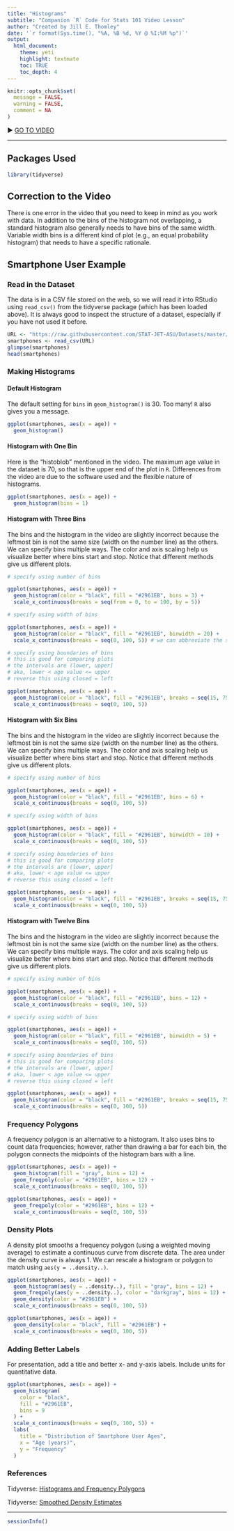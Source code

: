 ```yaml
---
title: "Histograms"
subtitle: "Companion `R` Code for Stats 101 Video Lesson"
author: "Created by Jill E. Thomley"
date: '`r format(Sys.time(), "%A, %B %d, %Y @ %I:%M %p")`'
output: 
  html_document: 
    theme: yeti
    highlight: textmate
    toc: TRUE
    toc_depth: 4
---
```


```r
knitr::opts_chunk$set(
  message = FALSE,
  warning = FALSE,
  comment = NA
)
```

▶ [GO TO VIDEO](https://youtu.be/zC3GaPBJ4c4)

<hr>

## Packages Used

```r
library(tidyverse)
```

## Correction to the Video

There is one error in the video that you need to keep in mind as you work with data. In addition to the bins of the histogram not overlapping, a standard histogram also generally needs to have bins of the same width. Variable width bins is a different kind of plot (e.g., an equal probability histogram) that needs to have a specific rationale.

## Smartphone User Example

### Read in the Dataset 

The data is in a CSV file stored on the web, so we will read it into RStudio using `read_csv()` from the tidyverse package (which has been loaded above). It is always good to inspect the structure of a dataset, especially if you have not used it before.

```r
URL <- "https://raw.githubusercontent.com/STAT-JET-ASU/Datasets/master/Stats101/stats101smartphones.csv"
smartphones <- read_csv(URL)
glimpse(smartphones)
head(smartphones)
```

### Making Histograms

#### Default Histogram

The default setting for `bins` in `geom_histogram()` is 30. Too many! `R` also gives you a message.

```r
ggplot(smartphones, aes(x = age)) +
  geom_histogram()
```

#### Histogram with One Bin

Here is the "histoblob" mentioned in the video. The maximum age value in the dataset is 70, so that is the upper end of the plot in `R`. Differences from the video are due to the software used and the flexible nature of histograms. 

```r
ggplot(smartphones, aes(x = age)) +
  geom_histogram(bins = 1)
```

#### Histogram with Three Bins

The bins and the histogram in the video are slightly incorrect because the leftmost bin is not the same size (width on the number line) as the others. We can specify bins multiple ways. The color and axis scaling help us visualize better where bins start and stop. Notice that different methods give us different plots.

```r
# specify using number of bins

ggplot(smartphones, aes(x = age)) +
  geom_histogram(color = "black", fill = "#2961EB", bins = 3) +
  scale_x_continuous(breaks = seq(from = 0, to = 100, by = 5))

# specify using width of bins

ggplot(smartphones, aes(x = age)) +
  geom_histogram(color = "black", fill = "#2961EB", binwidth = 20) +
  scale_x_continuous(breaks = seq(0, 100, 5)) # we can abbreviate the seq code

# specify using boundaries of bins
# this is good for comparing plots
# the intervals are (lower, upper]
# aka, lower < age value <= upper
# reverse this using closed = left

ggplot(smartphones, aes(x = age)) +
  geom_histogram(color = "black", fill = "#2961EB", breaks = seq(15, 75, 20)) +
  scale_x_continuous(breaks = seq(0, 100, 5))
```

#### Histogram with Six Bins

The bins and the histogram in the video are slightly incorrect because the leftmost bin is not the same size (width on the number line) as the others. We can specify bins multiple ways. The color and axis scaling help us visualize better where bins start and stop. Notice that different methods give us different plots.

```r
# specify using number of bins

ggplot(smartphones, aes(x = age)) +
  geom_histogram(color = "black", fill = "#2961EB", bins = 6) +
  scale_x_continuous(breaks = seq(0, 100, 5))

# specify using width of bins

ggplot(smartphones, aes(x = age)) +
  geom_histogram(color = "black", fill = "#2961EB", binwidth = 10) +
  scale_x_continuous(breaks = seq(0, 100, 5))

# specify using boundaries of bins
# this is good for comparing plots
# the intervals are (lower, upper]
# aka, lower < age value <= upper
# reverse this using closed = left

ggplot(smartphones, aes(x = age)) +
  geom_histogram(color = "black", fill = "#2961EB", breaks = seq(15, 75, 10)) +
  scale_x_continuous(breaks = seq(0, 100, 5))
```

#### Histogram with Twelve Bins

The bins and the histogram in the video are slightly incorrect because the leftmost bin is not the same size (width on the number line) as the others. We can specify bins multiple ways. The color and axis scaling help us visualize better where bins start and stop. Notice that different methods give us different plots.

```r
# specify using number of bins

ggplot(smartphones, aes(x = age)) +
  geom_histogram(color = "black", fill = "#2961EB", bins = 12) +
  scale_x_continuous(breaks = seq(0, 100, 5))

# specify using width of bins

ggplot(smartphones, aes(x = age)) +
  geom_histogram(color = "black", fill = "#2961EB", binwidth = 5) +
  scale_x_continuous(breaks = seq(0, 100, 5))

# specify using boundaries of bins
# this is good for comparing plots
# the intervals are (lower, upper]
# aka, lower < age value <= upper
# reverse this using closed = left

ggplot(smartphones, aes(x = age)) +
  geom_histogram(color = "black", fill = "#2961EB", breaks = seq(15, 75, 5)) +
  scale_x_continuous(breaks = seq(0, 100, 5))
```

### Frequency Polygons

A frequency polygon is an alternative to a histogram. It also uses bins to count data frequencies; however, rather than drawing a bar for each bin, the polygon connects the midpoints of the histogram bars with a line.

```r
ggplot(smartphones, aes(x = age)) +
  geom_histogram(fill = "gray", bins = 12) +
  geom_freqpoly(color = "#2961EB", bins = 12) +
  scale_x_continuous(breaks = seq(0, 100, 5))
```

```r
ggplot(smartphones, aes(x = age)) +
  geom_freqpoly(color = "#2961EB", bins = 12) +
  scale_x_continuous(breaks = seq(0, 100, 5))
```

### Density Plots

A density plot smooths a frequency polygon (using a weighted moving average) to estimate a continuous curve from discrete data. The area under the density curve is always 1. We can rescale a histogram or polygon to match using `aes(y = ..density..)`. 

```r
ggplot(smartphones, aes(x = age)) +
  geom_histogram(aes(y = ..density..), fill = "gray", bins = 12) +
  geom_freqpoly(aes(y = ..density..), color = "darkgray", bins = 12) +
  geom_density(color = "#2961EB") +
  scale_x_continuous(breaks = seq(0, 100, 5))
```

```r
ggplot(smartphones, aes(x = age)) +
  geom_density(color = "black", fill = "#2961EB") +
  scale_x_continuous(breaks = seq(0, 100, 5))
```

### Adding Better Labels

For presentation, add a title and better x- and y-axis labels. Include units for quantitative data.

```r
ggplot(smartphones, aes(x = age)) +
  geom_histogram(
    color = "black",
    fill = "#2961EB",
    bins = 9
  ) +
  scale_x_continuous(breaks = seq(0, 100, 5)) +
  labs(
    title = "Distribution of Smartphone User Ages",
    x = "Age (years)",
    y = "Frequency"
  )
```

### References

Tidyverse: [Histograms and Frequency Polygons](https://ggplot2.tidyverse.org/reference/geom_histogram.html)

Tidyverse: [Smoothed Density Estimates](https://ggplot2.tidyverse.org/reference/geom_density.html)

<hr>
```r
sessionInfo()
```

